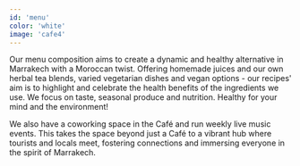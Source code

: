 ```yaml
---
id: 'menu'
color: 'white'
image: 'cafe4'
---
```


Our menu composition aims to create a dynamic and healthy alternative in Marrakech with a Moroccan twist. Offering homemade juices and our own herbal tea blends, varied vegetarian dishes and vegan options - our recipes' aim is to highlight and celebrate the health benefits of the ingredients we use. We focus on taste, seasonal produce and nutrition. Healthy for your mind and the environment!

We also have a coworking space in the Café and run weekly live music events. This takes the space beyond just a Café to a vibrant hub where tourists and locals meet, fostering connections and immersing everyone in the spirit of Marrakech.
